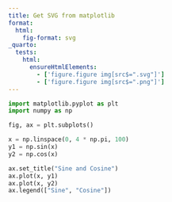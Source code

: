 ```yaml
---
title: Get SVG from matplotlib
format:
  html:
    fig-format: svg
_quarto:
  tests:
    html:
      ensureHtmlElements:
        - ['figure.figure img[src$=".svg"]']
        - ['figure.figure img[src$=".png"]']
---
```


```python
import matplotlib.pyplot as plt
import numpy as np

fig, ax = plt.subplots()

x = np.linspace(0, 4 * np.pi, 100)
y1 = np.sin(x)
y2 = np.cos(x)

ax.set_title("Sine and Cosine")
ax.plot(x, y1)
ax.plot(x, y2)
ax.legend(["Sine", "Cosine"])
```
